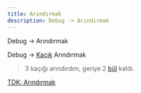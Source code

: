 ```yaml
---
title: Arındırmak
description: Debug -> Arındırmak
---
```


Debug -> Arındırmak

Debug -> [Kaçık](/yazilim/kaçık) Arındırmak

> 3 kaçığı arındırdım, geriye 2 [bül](/yazilim/bül) kaldı.

[TDK: Arındırmak](https://sozluk.gov.tr/?ara=ar%C4%B1nd%C4%B1rmak)